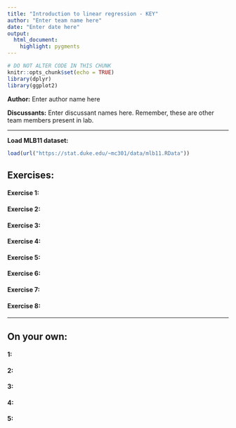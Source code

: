 ```yaml
---
title: "Introduction to linear regression - KEY"
author: "Enter team name here"
date: "Enter date here"
output: 
  html_document: 
    highlight: pygments
---
```


```r
# DO NOT ALTER CODE IN THIS CHUNK
knitr::opts_chunk$set(echo = TRUE)
library(dplyr)
library(ggplot2)
```

**Author:** Enter author name here

**Discussants:** Enter discussant names here. Remember, these are other team members present in lab.

* * *

**Load MLB11 dataset:**
```r
load(url("https://stat.duke.edu/~mc301/data/mlb11.RData"))
```


## Exercises:

#### Exercise 1: 


#### Exercise 2: 


#### Exercise 3: 


#### Exercise 4: 


#### Exercise 5:


#### Exercise 6:


#### Exercise 7:


#### Exercise 8:

* * *

## On your own:

#### 1: 


#### 2: 


#### 3:


#### 4:


#### 5: 


